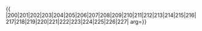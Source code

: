 {{ {{{1|PRC admin/showlist}}}
|200|201|202|203|204|205|206|207|208|209|210|211|212|213|214|215|216|217|218|219|220|221|222|223|224|225|226|227|
arg={{{arg|}}}}}